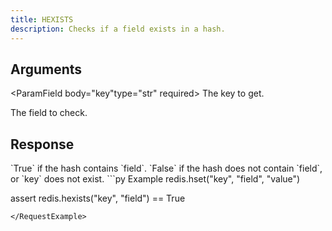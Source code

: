 ```yaml
---
title: HEXISTS
description: Checks if a field exists in a hash.
---
```



## Arguments

<ParamField body="key"type="str" required>
  The key to get.
</ParamField>

<ParamField body="field" type="str" required>
 The field to check.
</ParamField>

## Response

<ResponseField  type="bool" required>
   `True` if the hash contains `field`. `False` if the hash does not contain `field`, or `key` does not exist.
</ResponseField>

<RequestExample>
```py Example
redis.hset("key", "field", "value")

assert redis.hexists("key", "field") == True
```
</RequestExample>